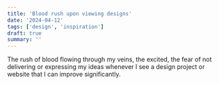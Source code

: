 ```yaml
---
title: 'Blood rush upon viewing designs'
date: '2024-04-12'
tags: ['design', 'inspiration']
draft: true
summary: ''
---
```


The rush of blood flowing through my veins, the excited, the fear of not delivering or expressing my ideas whenever I see a design project or website
that I can improve significantly.